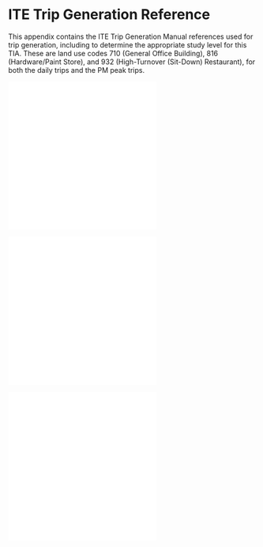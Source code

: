 # ITE Trip Generation Reference {#sec-apdx-tripgen}

This appendix contains the ITE Trip Generation Manual references used for trip generation, including to determine the appropriate study level for this TIA. These are land use codes 710 (General Office Building), 816 (Hardware/Paint Store), and 932 (High-Turnover (Sit-Down) Restaurant), for both the daily trips and the PM peak trips.

![](../../data/trips/710_pm.pdf)
![](../../data/trips/710_wkday.pdf)

![](../../data/trips/816_pm.pdf)
![](../../data/trips/816_wkday.pdf)

![](../../data/trips/932_pm.pdf)
![](../../data/trips/932_wkday.pdf)